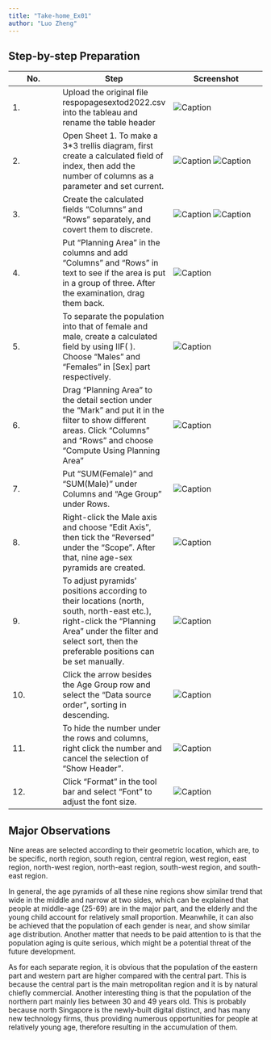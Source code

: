 ```yaml
---
title: "Take-home_Ex01"
author: "Luo Zheng"
---
```


## Step-by-step Preparation

| No.  | Step                                                                                                                                                                                                             | Screenshot                                                  |
|------------------|----------------------|--------------------------------|
| 1\.  | Upload the original file respopagesextod2022.csv into the tableau and rename the table header                                                                                                                    | ![Caption](picture/S_1.png)                                 |
| 2\.  | Open Sheet 1. To make a 3\*3 trellis diagram, first create a calculated field of index, then add the number of columns as a parameter and set current.                                                           | ![Caption](picture/S_2_1.png) ![Caption](picture/S_2_2.png) |
| 3\.  | Create the calculated fields "Columns" and "Rows" separately, and covert them to discrete.                                                                                                                       | ![Caption](picture/S_3_1.png) ![Caption](picture/S_3_2.png) |
| 4\.  | Put "Planning Area" in the columns and add "Columns" and "Rows" in text to see if the area is put in a group of three. After the examination, drag them back.                                                    | ![Caption](picture/S_4.png)                                 |
| 5\.  | To separate the population into that of female and male, create a calculated field by using IIF( ). Choose "Males" and "Females" in \[Sex\] part respectively.                                                   | ![Caption](picture/S_5.png)                                 |
| 6\.  | Drag "Planning Area" to the detail section under the "Mark" and put it in the filter to show different areas. Click "Columns" and "Rows" and choose "Compute Using Planning Area"                                | ![Caption](picture/S_6.png)                                 |
| 7\.  | Put "SUM(Female)" and "SUM(Male)" under Columns and "Age Group" under Rows.                                                                                                                                      | ![Caption](picture/S_7.png)                                 |
| 8\.  | Right-click the Male axis and choose "Edit Axis", then tick the "Reversed" under the "Scope". After that, nine age-sex pyramids are created.                                                                     | ![Caption](picture/S_8.png)                                 |
| 9\.  | To adjust pyramids' positions according to their locations (north, south, north-east etc.), right-click the "Planning Area" under the filter and select sort, then the preferable positions can be set manually. | ![Caption](picture/S_9.png)                                 |
| 10\. | Click the arrow besides the Age Group row and select the "Data source order", sorting in descending.                                                                                                             | ![Caption](picture/S_10.png)                                |
| 11\. | To hide the number under the rows and columns, right click the number and cancel the selection of "Show Header".                                                                                                 | ![Caption](picture/S_11.png)                                |
| 12\. | Click "Format" in the tool bar and select "Font" to adjust the font size.                                                                                                                                        | ![Caption](picture/S_12.png)                                |

## Major Observations

Nine areas are selected according to their geometric location, which are, to be specific, north region, south region, central region, west region, east region, north-west region, north-east region, south-west region, and south-east region.

In general, the age pyramids of all these nine regions show similar trend that wide in the middle and narrow at two sides, which can be explained that people at middle-age (25-69) are in the major part, and the elderly and the young child account for relatively small proportion. Meanwhile, it can also be achieved that the population of each gender is near, and show similar age distribution. Another matter that needs to be paid attention to is that the population aging is quite serious, which might be a potential threat of the future development.

As for each separate region, it is obvious that the population of the eastern part and western part are higher compared with the central part. This is because the central part is the main metropolitan region and it is by natural chiefly commercial. Another interesting thing is that the population of the northern part mainly lies between 30 and 49 years old. This is probably because north Singapore is the newly-built digital distinct, and has many new technology firms, thus providing numerous opportunities for people at relatively young age, therefore resulting in the accumulation of them.
